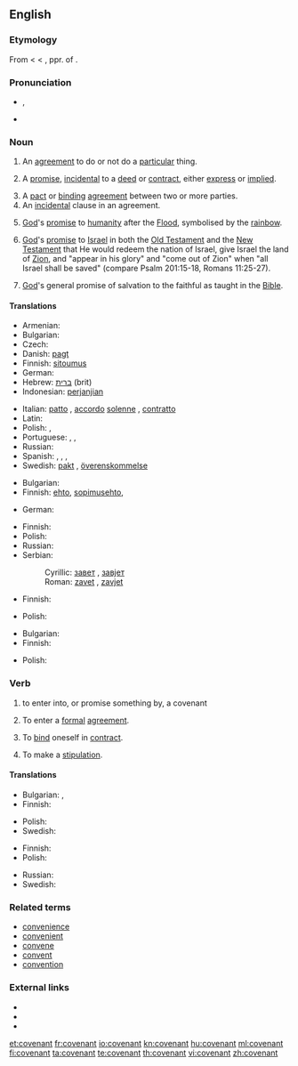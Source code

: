 {{wikipedia}}
==English==

===Etymology===
From {{etyl|enm}} < {{etyl|fro}} {{term|lang=fro|covenant||agreement}} < {{etyl|la}} {{term|lang=la|conveniens||agreeing, [[agreeable]], suitable, convenient}}, ppr. of {{term|lang=la|convenire||to agree}}.

===Pronunciation===
* {{IPA|/ˈkʌv.ən.ənt/}}, {{SAMPA|/"kVv.@n.@nt/}}
* {{audio|en-us-covenant.ogg|Audio (US)}}

===Noun===
{{en-noun}}

# {{legal}} An [[agreement]] to do or not do a [[particular]] thing.
# {{legal}} A [[promise]], [[incidental]] to a [[deed]] or [[contract]], either [[express]] or [[implied]].
# A [[pact]] or [[binding]] [[agreement]] between two or more parties.
# An [[incidental]] clause in an agreement.
# {{biblical}} [[God]]'s [[promise]] to [[humanity]] after the [[Flood]], symbolised by the [[rainbow]].
# {{biblical}} [[God]]'s [[promise]] to [[Israel]] in both the [[Old Testament]] and the [[New Testament]] that He would redeem the nation of Israel, give Israel the land of [[Zion]], and "appear in his glory" and "come out of Zion" when "all Israel shall be saved" (compare Psalm 201:15-18, Romans 11:25-27).
# {{biblical}} [[God]]'s general promise of salvation to the faithful as taught in the [[Bible]].

====Translations====
{{trans-top|binding agreement}}
* Armenian: {{t-|hy|ուխտ|tr=uxt}}
* Bulgarian: {{t+|bg|договор|m}}
* Czech: {{t-|cs|dohoda|f}}
* Danish: [[pagt]]
* Finnish: [[sitoumus]]
* German: {{t+|de|Zusage}}
* Hebrew: [[ברית]] (brit) {{f}}
* Indonesian: [[perjanjian]]
{{trans-mid}}
* Italian: [[patto]] {{m}}, [[accordo]] [[solenne]] {{m}}, [[contratto]] {{m}}
* Latin: {{t-|la|pactio|f|alt=pactiō}}
* Polish: {{t|pl|ugoda|f}}, {{t+|pl|umowa|f}}
* Portuguese: {{t+|pt|pacto|m}}, {{t+|pt|contrato|m}}, {{t+|pt|promessa|f}}
* Russian: {{t+|ru|договор|m|tr=dogovór}}
* Spanish: {{t-|es|convenio|m}}, {{t-|es|contrato|m}}, {{t+|es|alianza|f}}, {{t-|es|pacto|m}}
* Swedish: [[pakt]] {{c}}, [[överenskommelse]] {{c}}
{{trans-bottom}}

{{trans-top|incidental clause}}
* Bulgarian: {{t|bg|спогодба|f}}
* Finnish: [[ehto]], [[sopimusehto]], {{t|fi|sopimusvakuus}}
{{trans-mid}}
* German: {{t+|de|Zusage}}
{{trans-bottom}}

{{trans-top|God's promise to mankind after the Flood}}
* Finnish: {{t+|fi|liitto}}
* Polish: {{t|pl|przymierze|n}}
* Russian: {{t+|ru|завет|m}}
* Serbian:
*: Cyrillic: [[завет]] {{m}}, [[завјет]] {{m}}
*: Roman: [[zavet]] {{m}}, [[zavjet]] {{m}}
{{trans-mid}}
{{trans-bottom}}

{{trans-top|God's promise to Israel}}
* Finnish: {{t+|fi|liitto}}
{{trans-mid}}
* Polish: {{t|pl|przymierze|n}}
{{trans-bottom}}

{{trans-top|God's promise of salvation to the faithful}}
* Bulgarian: {{t+|bg|завет|m}}
* Finnish: {{t+|fi|liitto}}
{{trans-mid}}
* Polish: {{t|pl|przymierze|n}}
{{trans-bottom}}

===Verb===
{{en-verb}}

# to enter into, or promise something by, a covenant
# {{legal}} To enter a [[formal]] [[agreement]].
# {{legal}} To [[bind]] oneself in [[contract]].
# {{legal}} To make a [[stipulation]].

====Translations====
{{trans-top|to enter into a covenant}}
* Bulgarian: {{t|bg|споразумявам се}},  {{t|bg|договарям се}}
* Finnish: {{t+|fi|sitoutua}}
{{trans-mid}}
* Polish: {{t|pl|umówić się}}
* Swedish: {{t+|sv|avtala}}
{{trans-bottom}}

{{trans-top|to enter a formal agreement}}
* Finnish: {{t+|fi|sitoutua}}
* Polish: {{t|pl|zawrzeć umowę}}
{{trans-mid}}
* Russian: {{t|ru|заключать соглашение}}
* Swedish: {{t+|sv|avtala}}
{{trans-bottom}}

===Related terms===
* [[convenience]]
* [[convenient]]
* [[convene]]
* [[convent]]
* [[convention]]

===External links===
* {{R:Webster 1913}}
* {{R:Century 1911}}
* {{R:OneLook}}

[[et:covenant]]
[[fr:covenant]]
[[io:covenant]]
[[kn:covenant]]
[[hu:covenant]]
[[ml:covenant]]
[[fi:covenant]]
[[ta:covenant]]
[[te:covenant]]
[[th:covenant]]
[[vi:covenant]]
[[zh:covenant]]